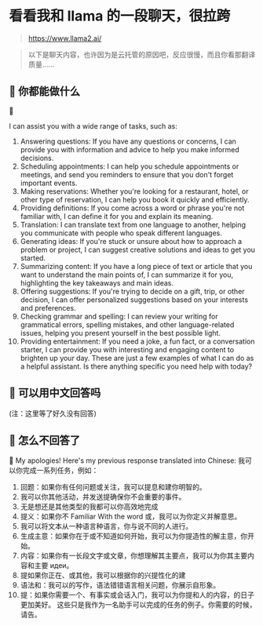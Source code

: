 # 看看我和 llama 的一段聊天，很拉跨

> https://www.llama2.ai/

> 以下是聊天内容，也许因为是云托管的原因吧，反应很慢，而且你看那翻译质量......

## 🥸 你都能做什么

🦙

I can assist you with a wide range of tasks, such as:

1. Answering questions: If you have any questions or concerns, I can provide you with information and advice to help you make informed decisions.
2. Scheduling appointments: I can help you schedule appointments or meetings, and send you reminders to ensure that you don't forget important events.
3. Making reservations: Whether you're looking for a restaurant, hotel, or other type of reservation, I can help you book it quickly and efficiently.
4. Providing definitions: If you come across a word or phrase you're not familiar with, I can define it for you and explain its meaning.
5. Translation: I can translate text from one language to another, helping you communicate with people who speak different languages.
6. Generating ideas: If you're stuck or unsure about how to approach a problem or project, I can suggest creative solutions and ideas to get you started.
7. Summarizing content: If you have a long piece of text or article that you want to understand the main points of, I can summarize it for you, highlighting the key takeaways and main ideas.
8. Offering suggestions: If you're trying to decide on a gift, trip, or other decision, I can offer personalized suggestions based on your interests and preferences.
9. Checking grammar and spelling: I can review your writing for grammatical errors, spelling mistakes, and other language-related issues, helping you present yourself in the best possible light.
10. Providing entertainment: If you need a joke, a fun fact, or a conversation starter, I can provide you with interesting and engaging content to brighten up your day.
    These are just a few examples of what I can do as a helpful assistant. Is there anything specific you need help with today?

## 🥸 可以用中文回答吗

(注：这里等了好久没有回答)

## 🥸 怎么不回答了

🦙 My apologies! Here's my previous response translated into Chinese:
我可以你完成一系列任务，例如：

1. 回题：如果你有任何问题或关注，我可以提息和建你明智的。
2. 我可以你其他活动，并发送提确保你不会重要的事件。
3. 无是想还是其他类型的我都可以你高效地完成
4. 提义：如果你不 Familiar With the word 或，我可以为你定义并解意思。
5. 我可以将文本从一种语言种语言，你与说不同的人进行。
6. 生成主意：如果你在于或不知道如何开始，我可以为你提造性的解主意，你开始。
7. 内容：如果你有一长段文字或文章，你想理解其主要点，我可以为你其主要内容和主要 идеи。
8. 提如果你正在、或其他，我可以根据你的兴提性化的建
9. 语法和：我可以的写作，语法错错语言相关问题，你展示自形象。
10. 提：如果你需要一个、有事实或会话入门，我可以为你提和人的内容，的日子更加美好。
    这些只是我作为一名助手可以完成的任务的例子。你需要的时候，请告。
